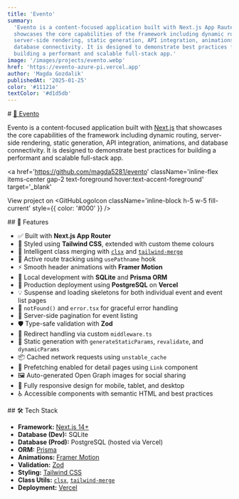 ```yaml
---
title: 'Evento'
summary:
  'Evento is a content-focused application built with Next.js App Rauter that
  showcases the core capabilities of the framework including dynamic routing,
  server-side rendering, static generation, API integration, animations, and
  database connectivity. It is designed to demonstrate best practices for
  building a performant and scalable full-stack app.'
image: '/images/projects/evento.webp'
href: 'https://evento-azure-pi.vercel.app'
author: 'Magda Gozdalik'
publishedAt: '2025-01-25'
color: '#11121e'
textColor: '#d1d5db'
---
```


<Section className="card-shadow secondary-bg">
# <a href="https://evento-azure-pi.vercel.app/" className='mt-10 text-2xl text-foreground hover:text-accent-foreground sm:text-3xl lg:text-4xl' target='_blank'> 🔗  Evento</a>

Evento is a content-focused application built with
[Next.js](https://nextjs.org/) that showcases the core capabilities of the
framework including dynamic routing, server-side rendering, static generation,
API integration, animations, and database connectivity. It is designed to
demonstrate best practices for building a performant and scalable full-stack
app.

<a
  href='https://github.com/magda5281/evento'
  className='inline-flex items-center gap-2 text-foreground hover:text-accent-foreground'
  target='_blank'
>
  <span>View project on </span>
  <GitHubLogoIcon
    className='inline-block h-5 w-5 fill-current'
    style={{ color: '#000' }}
  />
</a>

</Section>

<Section className="card-shadow secondary-bg">
## 🚀 Features

- ✅ Built with **Next.js App Router**
- 🎨 Styled using **Tailwind CSS**, extended with custom theme colours
- 🧠 Intelligent class merging with [`clsx`](https://github.com/lukeed/clsx) and
  [`tailwind-merge`](https://www.npmjs.com/package/tailwind-merge)
- 📍 Active route tracking using `usePathname` hook
- ⚡ Smooth header animations with **Framer Motion**
- 💽 Local development with **SQLite** and **Prisma ORM**
- 🐘 Production deployment using **PostgreSQL** on **Vercel**
- 💡 Suspense and loading skeletons for both individual event and event list
  pages
- 🔄 `notFound()` and `error.tsx` for graceful error handling
- 🔁 Server-side pagination for event listing
- 🛡️ Type-safe validation with **Zod**
- 🧭 Redirect handling via custom `middleware.ts`
- 🧱 Static generation with `generateStaticParams`, `revalidate`, and
  `dynamicParams`
- 📦 Cached network requests using `unstable_cache`
- 🔗 Prefetching enabled for detail pages using `Link` component
- 🖼️ Auto-generated Open Graph images for social sharing
- 📱 Fully responsive design for mobile, tablet, and desktop
- ♿ Accessible components with semantic HTML and best practices

</Section>

<Section className="card-shadow secondary-bg">
## 🛠️ Tech Stack

- **Framework:** [Next.js 14+](https://nextjs.org/)
- **Database (Dev):** SQLite
- **Database (Prod):** PostgreSQL (hosted via Vercel)
- **ORM:** [Prisma](https://www.prisma.io/)
- **Animations:** [Framer Motion](https://www.framer.com/motion/)
- **Validation:** [Zod](https://zod.dev/)
- **Styling:** [Tailwind CSS](https://tailwindcss.com/)
- **Class Utils:** [`clsx`](https://github.com/lukeed/clsx),
  [`tailwind-merge`](https://github.com/dcastil/tailwind-merge)
- **Deployment:** [Vercel](https://vercel.com/)

</Section>
